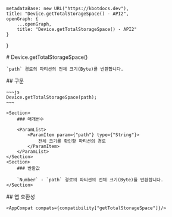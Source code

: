 
    metadataBase: new URL("https://kbotdocs.dev"),
    title: "Device.getTotalStorageSpace() - API2",
    openGraph: {
        ...openGraph,
        title: "Device.getTotalStorageSpace() - API2"
    }
}

<Section>
    # Device.getTotalStorageSpace()

    `path` 경로의 파티션의 전체 크기(Byte)를 반환합니다.
</Section>
<Section>
    ## 구문

    ~~~js
    Device.getTotalStorageSpace(path);
    ~~~

    <Section>
        ### 매개변수

        <ParamList>
            <ParamItem param={"path"} type={"String"}>
                전체 크기를 확인할 파티션의 경로
            </ParamItem>
        </ParamList>
    </Section>
    <Section>
        ### 반환값

        `Number` - `path` 경로의 파티션의 전체 크기(Byte)를 반환합니다.
    </Section>
</Section>
<Section>
    ## 앱 호환성

    <AppCompat compats={compatibility["getTotalStorageSpace"]}/>
</Section>